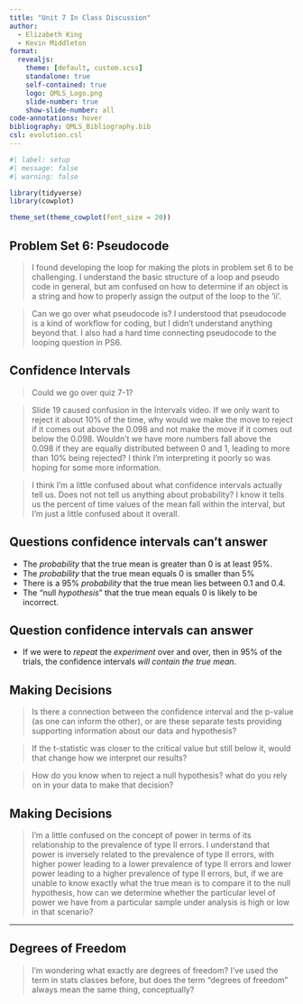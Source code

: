 ```yaml
---
title: "Unit 7 In Class Discussion"
author:
  - Elizabeth King
  - Kevin Middleton
format:
  revealjs:
    theme: [default, custom.scss]
    standalone: true
    self-contained: true
    logo: QMLS_Logo.png
    slide-number: true
    show-slide-number: all
code-annotations: hover
bibliography: QMLS_Bibliography.bib
csl: evolution.csl
---
```


```r
#| label: setup
#| message: false
#| warning: false

library(tidyverse)
library(cowplot)

theme_set(theme_cowplot(font_size = 20))

```


## Problem Set 6: Pseudocode

> I found developing the loop for making the plots in problem set 6 to be challenging. I understand the basic structure of a loop and pseudo code in general, but am confused on how to determine if an object is a string and how to properly assign the output of the loop to the 'ii'. 

> Can we go over what pseudocode is? I understood that pseudocode is a kind of workflow for coding, but I didn't understand anything beyond that. I also had a hard time connecting pseudocode to the looping question in PS6.


## Confidence Intervals

> Could we go over quiz 7-1?

> Slide 19 caused confusion in the Intervals video. If we only want to reject it about 10% of the time, why would we make the move to reject if it comes out above the 0.098 and not make the move if it comes out below the 0.098. Wouldn't we have more numbers fall above the 0.098 if they are equally distributed between 0 and 1, leading to more than 10% being rejected? I think I'm interpreting it poorly so was hoping for some more information.

> I think I'm a little confused about what confidence intervals actually tell us. Does not not tell us anything about probability? I know it tells us the percent of time values of the mean fall within the interval, but I'm just a little confused about it overall.


## Questions confidence intervals can't answer

- The *probability* that the true mean is greater than 0 is at least 95%.
- The *probability* that the true mean equals 0 is smaller than 5%
- There is a 95% *probability* that the true mean lies between 0.1 and 0.4.
- The "null *hypothesis*" that the true mean equals 0 is likely to be incorrect.


## Question confidence intervals can answer

- If we were to *repeat* the *experiment* over and over, then in 95% of the trials, the confidence intervals *will contain the true mean*.


## Making Decisions

> Is there a connection between the confidence interval and the p-value (as one can inform the other), or are these separate tests providing supporting information about our data and hypothesis?

> If the t-statistic was closer to the critical value but still below it, would that change how we interpret our results?

> How do you know when to reject a null hypothesis? what do you rely on in your data to make that decision?


## Making Decisions

> I'm a little confused on the concept of power in terms of its relationship to the prevalence of type II errors. I understand that power is inversely related to the prevalence of type II errors, with higher power leading to a lower prevalence of type II errors and lower power leading to a higher prevalence of type II errors, but, if we are unable to know exactly what the true mean is to compare it to the null hypothesis, how can we determine whether the particular level of power we have from a particular sample under analysis is high or low in that scenario?


-----

## Degrees of Freedom

> I'm wondering what exactly are degrees of freedom? I've used the term in stats classes before, but does the term "degrees of freedom" always mean the same thing, conceptually?


